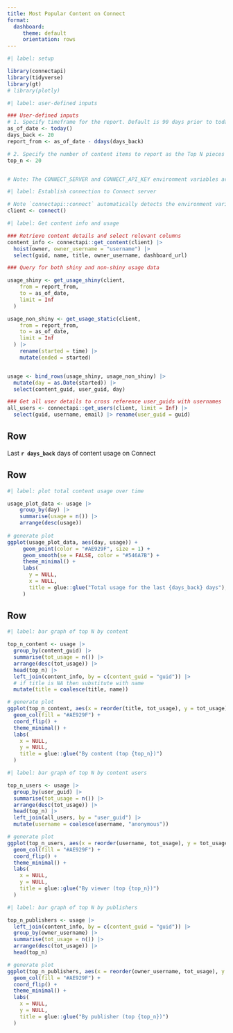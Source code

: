 ```yaml
---
title: Most Popular Content on Connect
format:
  dashboard:
     theme: default
     orientation: rows
---
```


```r
#| label: setup

library(connectapi)
library(tidyverse)
library(gt)
# library(plotly)
```


```r
#| label: user-defined inputs 

### User-defined inputs
# 1. Specify timeframe for the report. Default is 90 days prior to today
as_of_date <- today()
days_back <- 20
report_from <- as_of_date - ddays(days_back)

# 2. Specify the number of content items to report as the Top N pieces of content. Default is to show the `top_n=20` pieces of content. 
top_n <- 20


# Note: The CONNECT_SERVER and CONNECT_API_KEY environment variables are required for this report to pull usage data. Use environment variables for added security; do not hard-code your API key or other secrets.

```


```r
#| label: Establish connection to Connect server

# Note `connectapi::connect` automatically detects the environment variables CONNECT_SERVER and CONNECT_API_KEY. They do not need to be specified as arguments to this function, however, if these environment variables are not set, the code will fail
client <- connect()

```

```r
#| label: Get content info and usage

### Retrieve content details and select relevant columns
content_info <- connectapi::get_content(client) |> 
  hoist(owner, owner_username = "username") |> 
  select(guid, name, title, owner_username, dashboard_url)

### Query for both shiny and non-shiny usage data

usage_shiny <- get_usage_shiny(client,
    from = report_from,
    to = as_of_date,
    limit = Inf
  )

usage_non_shiny <- get_usage_static(client,
    from = report_from,
    to = as_of_date,
    limit = Inf
  ) |> 
    rename(started = time) |> 
    mutate(ended = started) 


usage <- bind_rows(usage_shiny, usage_non_shiny) |> 
  mutate(day = as.Date(started)) |>
  select(content_guid, user_guid, day)

### Get all user details to cross reference user_guids with usernames
all_users <- connectapi::get_users(client, limit = Inf) |> 
  select(guid, username, email) |> rename(user_guid = guid)


```

## Row

Last **`r days_back`** days of content usage on Connect


## Row 

```r
#| label: plot total content usage over time

usage_plot_data <- usage |>
    group_by(day) |> 
    summarise(usage = n()) |> 
    arrange(desc(usage)) 
  
# generate plot
ggplot(usage_plot_data, aes(day, usage)) + 
     geom_point(color = "#AE929F", size = 1) +
     geom_smooth(se = FALSE, color = "#546A7B") +
     theme_minimal() +
     labs(
       y = NULL,
       x = NULL,
       title = glue::glue("Total usage for the last {days_back} days"),
     )

```

## Row

```r
#| label: bar graph of top N by content 

top_n_content <- usage |> 
  group_by(content_guid) |> 
  summarise(tot_usage = n()) |> 
  arrange(desc(tot_usage)) |> 
  head(top_n) |> 
  left_join(content_info, by = c(content_guid = "guid")) |> 
  # if title is NA then substitute with name
  mutate(title = coalesce(title, name)) 

# generate plot
ggplot(top_n_content, aes(x = reorder(title, tot_usage), y = tot_usage)) + 
  geom_col(fill = "#AE929F") +
  coord_flip() +
  theme_minimal() +
  labs(
    x = NULL,
    y = NULL,
    title = glue::glue("By content (top {top_n})")
  )

```

```r
#| label: bar graph of top N by content users

top_n_users <- usage |> 
  group_by(user_guid) |> 
  summarise(tot_usage = n()) |> 
  arrange(desc(tot_usage)) |> 
  head(top_n) |> 
  left_join(all_users, by = "user_guid") |> 
  mutate(username = coalesce(username, "anonymous"))

# generate plot
ggplot(top_n_users, aes(x = reorder(username, tot_usage), y = tot_usage)) + 
  geom_col(fill = "#AE929F") +
  coord_flip() +
  theme_minimal() +
  labs(
    x = NULL,
    y = NULL,
    title = glue::glue("By viewer (top {top_n})")
  )


```


```r
#| label: bar graph of top N by publishers

top_n_publishers <- usage |> 
  left_join(content_info, by = c(content_guid = "guid")) |> 
  group_by(owner_username) |> 
  summarise(tot_usage = n()) |> 
  arrange(desc(tot_usage)) |> 
  head(top_n)

# generate plot
ggplot(top_n_publishers, aes(x = reorder(owner_username, tot_usage), y = tot_usage)) + 
  geom_col(fill = "#AE929F") +
  coord_flip() +
  theme_minimal() +
  labs(
    x = NULL,
    y = NULL,
    title = glue::glue("By publisher (top {top_n})")
  )

```